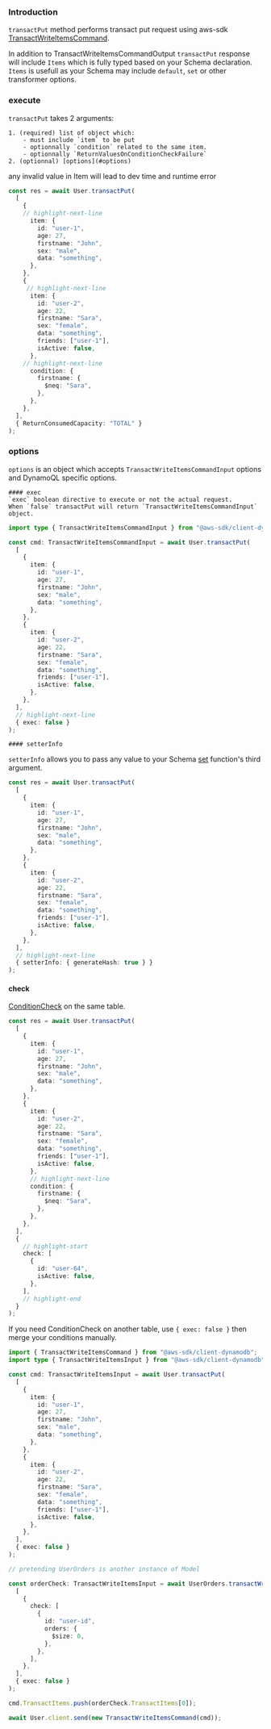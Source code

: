 ### Introduction
`transactPut` method performs transact put request using aws-sdk [TransactWriteItemsCommand](https://docs.aws.amazon.com/AWSJavaScriptSDK/v3/latest/client/dynamodb/command/TransactWriteItemsCommand/).

In addition to TransactWriteItemsCommandOutput `transactPut` response will include `Items` which is fully typed based on your Schema declaration.  
`Items` is usefull as your Schema may include `default`, `set` or other transformer options.


### execute

`transactPut` takes 2 arguments:

    1. (required) list of object which:
        - must include `item` to be put
        - optionnally `condition` related to the same item.
        - optionnally `ReturnValuesOnConditionCheckFailure`
    2. (optionnal) [options](#options) 



any invalid value in Item will lead to dev time and runtime error

```ts
const res = await User.transactPut(
  [
    {
    // highlight-next-line
      item: {
        id: "user-1",
        age: 27,
        firstname: "John",
        sex: "male",
        data: "something",
      },
    },
    {
     // highlight-next-line
      item: {
        id: "user-2",
        age: 22,
        firstname: "Sara",
        sex: "female",
        data: "something",
        friends: ["user-1"],
        isActive: false,
      },
    // highlight-next-line
      condition: {
        firstname: {
          $neq: "Sara",
        },
      },
    },
  ],
  { ReturnConsumedCapacity: "TOTAL" }
);
```


### options

`options` is an object which accepts `TransactWriteItemsCommandInput` options and DynamoQL specific options.


    #### exec
    `exec` boolean directive to execute or not the actual request.  
    When `false` transactPut will return `TransactWriteItemsCommandInput` object.


```ts
import type { TransactWriteItemsCommandInput } from "@aws-sdk/client-dynamodb";

const cmd: TransactWriteItemsCommandInput = await User.transactPut(
  [
    {
      item: {
        id: "user-1",
        age: 27,
        firstname: "John",
        sex: "male",
        data: "something",
      },
    },
    {
      item: {
        id: "user-2",
        age: 22,
        firstname: "Sara",
        sex: "female",
        data: "something",
        friends: ["user-1"],
        isActive: false,
      },
    },
  ],
  // highlight-next-line
  { exec: false }
);
```


    #### setterInfo

`setterInfo` allows you to pass any value to your Schema [set](/docs/schema/data-types/String#--set) function's third argument.

```ts
const res = await User.transactPut(
  [
    {
      item: {
        id: "user-1",
        age: 27,
        firstname: "John",
        sex: "male",
        data: "something",
      },
    },
    {
      item: {
        id: "user-2",
        age: 22,
        firstname: "Sara",
        sex: "female",
        data: "something",
        friends: ["user-1"],
        isActive: false,
      },
    },
  ],
  // highlight-next-line
  { setterInfo: { generateHash: true } }
);
```


 #### check

[ConditionCheck](https://docs.aws.amazon.com/amazondynamodb/latest/APIReference/API_ConditionCheck.html) on the same table.


```ts
const res = await User.transactPut(
  [
    {
      item: {
        id: "user-1",
        age: 27,
        firstname: "John",
        sex: "male",
        data: "something",
      },
    },
    {
      item: {
        id: "user-2",
        age: 22,
        firstname: "Sara",
        sex: "female",
        data: "something",
        friends: ["user-1"],
        isActive: false,
      },
      // highlight-next-line
      condition: {
        firstname: {
          $neq: "Sara",
        },
      },
    },
  ],
  {
    // highlight-start
    check: [
      {
        id: "user-64",
        isActive: false,
      },
    ],
    // highlight-end
  }
);
```

If you need ConditionCheck on another table, use `{ exec: false }` then merge your conditions manually.

```ts
import { TransactWriteItemsCommand } from "@aws-sdk/client-dynamodb";
import type { TransactWriteItemsInput } from "@aws-sdk/client-dynamodb";

const cmd: TransactWriteItemsInput = await User.transactPut(
  [
    {
      item: {
        id: "user-1",
        age: 27,
        firstname: "John",
        sex: "male",
        data: "something",
      },
    },
    {
      item: {
        id: "user-2",
        age: 22,
        firstname: "Sara",
        sex: "female",
        data: "something",
        friends: ["user-1"],
        isActive: false,
      },
    },
  ],
  { exec: false }
);

// pretending UserOrders is another instance of Model

const orderCheck: TransactWriteItemsInput = await UserOrders.transactWrite(
  [
    {
      check: [
        {
          id: "user-id",
          orders: {
            $size: 0,
          },
        },
      ],
    },
  ],
  { exec: false }
);

cmd.TransactItems.push(orderCheck.TransactItems[0]);

await User.client.send(new TransactWriteItemsCommand(cmd));
```